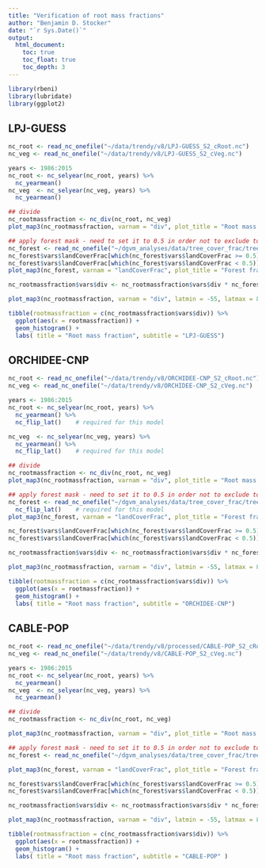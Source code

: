```yaml
---
title: "Verification of root mass fractions"
author: "Benjamin D. Stocker"
date: "`r Sys.Date()`"
output:
  html_document:
    toc: true
    toc_float: true
    toc_depth: 3
---
```


```r
library(rbeni)
library(lubridate)
library(ggplot2)
```

## LPJ-GUESS

```r
nc_root <- read_nc_onefile("~/data/trendy/v8/LPJ-GUESS_S2_cRoot.nc")
nc_veg <- read_nc_onefile("~/data/trendy/v8/LPJ-GUESS_S2_cVeg.nc")

years <- 1986:2015
nc_root <- nc_selyear(nc_root, years) %>% 
  nc_yearmean()
nc_veg  <- nc_selyear(nc_veg, years) %>% 
  nc_yearmean()

## divide
nc_rootmassfraction <- nc_div(nc_root, nc_veg)
plot_map3(nc_rootmassfraction, varnam = "div", plot_title = "Root mass fraction", plot_subtitle = "LPJ-GUESS")

## apply forest mask - need to set it to 0.5 in order not to exclude too many
nc_forest <- read_nc_onefile("~/dgvm_analyses/data/tree_cover_frac/tree_cover_frac_LPJ-GUESS.nc")
nc_forest$vars$landCoverFrac[which(nc_forest$vars$landCoverFrac >= 0.5)] <- 1.0
nc_forest$vars$landCoverFrac[which(nc_forest$vars$landCoverFrac < 0.5)] <- NA
plot_map3(nc_forest, varnam = "landCoverFrac", plot_title = "Forest fraction", plot_subtitle = "LPJ-GUESS")

nc_rootmassfraction$vars$div <- nc_rootmassfraction$vars$div * nc_forest$vars$landCoverFrac

plot_map3(nc_rootmassfraction, varnam = "div", latmin = -55, latmax = 80, nbin = 12, plot_title = "Root mass fraction", plot_subtitle = "LPJ-GUESS")

tibble(rootmassfraction = c(nc_rootmassfraction$vars$div)) %>%
  ggplot(aes(x = rootmassfraction)) +
  geom_histogram() +
  labs( title = "Root mass fraction", subtitle = "LPJ-GUESS")
```

## ORCHIDEE-CNP

```r
nc_root <- read_nc_onefile("~/data/trendy/v8/ORCHIDEE-CNP_S2_cRoot.nc")
nc_veg <- read_nc_onefile("~/data/trendy/v8/ORCHIDEE-CNP_S2_cVeg.nc")

years <- 1986:2015
nc_root <- nc_selyear(nc_root, years) %>%
  nc_yearmean() %>% 
  nc_flip_lat()    # required for this model

nc_veg  <- nc_selyear(nc_veg, years) %>%
  nc_yearmean() %>% 
  nc_flip_lat()    # required for this model

## divide
nc_rootmassfraction <- nc_div(nc_root, nc_veg)
plot_map3(nc_rootmassfraction, varnam = "div", plot_title = "Root mass fraction", plot_subtitle = "ORCHIDEE-CNP")

## apply forest mask - need to set it to 0.5 in order not to exclude too many
nc_forest <- read_nc_onefile("~/dgvm_analyses/data/tree_cover_frac/tree_cover_frac_ORCHIDEE-CNP.nc") %>% 
  nc_flip_lat()    # required for this model
plot_map3(nc_forest, varnam = "landCoverFrac", plot_title = "Forest fraction", plot_subtitle = "ORCHIDEE-CNP")

nc_forest$vars$landCoverFrac[which(nc_forest$vars$landCoverFrac >= 0.5)] <- 1.0
nc_forest$vars$landCoverFrac[which(nc_forest$vars$landCoverFrac < 0.5)] <- NA

nc_rootmassfraction$vars$div <- nc_rootmassfraction$vars$div * nc_forest$vars$landCoverFrac

plot_map3(nc_rootmassfraction, varnam = "div", latmin = -55, latmax = 80, nbin = 12, plot_title = "Root mass fraction", plot_subtitle = "ORCHIDEE-CNP")

tibble(rootmassfraction = c(nc_rootmassfraction$vars$div)) %>%
  ggplot(aes(x = rootmassfraction)) +
  geom_histogram() +
  labs( title = "Root mass fraction", subtitle = "ORCHIDEE-CNP")
```

## CABLE-POP

```r
nc_root <- read_nc_onefile("~/data/trendy/v8/processed/CABLE-POP_S2_cRoot_ANN.nc")  # this is a bit annoying: output is monthly
nc_veg <- read_nc_onefile("~/data/trendy/v8/CABLE-POP_S2_cVeg.nc")

years <- 1986:2015
nc_root <- nc_selyear(nc_root, years) %>%
  nc_yearmean()
nc_veg  <- nc_selyear(nc_veg, years) %>%
  nc_yearmean()

## divide
nc_rootmassfraction <- nc_div(nc_root, nc_veg)

plot_map3(nc_rootmassfraction, varnam = "div", plot_title = "Root mass fraction", plot_subtitle = "CABLE-POP")

## apply forest mask - need to set it to 0.5 in order not to exclude too many
nc_forest <- read_nc_onefile("~/dgvm_analyses/data/tree_cover_frac/tree_cover_frac_CABLE-POP.nc")

plot_map3(nc_forest, varnam = "landCoverFrac", plot_title = "Forest fraction", plot_subtitle = "CABLE-POP")

nc_forest$vars$landCoverFrac[which(nc_forest$vars$landCoverFrac >= 0.5)] <- 1.0
nc_forest$vars$landCoverFrac[which(nc_forest$vars$landCoverFrac < 0.5)] <- NA

nc_rootmassfraction$vars$div <- nc_rootmassfraction$vars$div * nc_forest$vars$landCoverFrac

plot_map3(nc_rootmassfraction, varnam = "div", latmin = -55, latmax = 80, nbin = 12, plot_title = "Root mass fraction", plot_subtitle = "CABLE-POP")

tibble(rootmassfraction = c(nc_rootmassfraction$vars$div)) %>%
  ggplot(aes(x = rootmassfraction)) +
  geom_histogram() +
  labs( title = "Root mass fraction", subtitle = "CABLE-POP" )
```